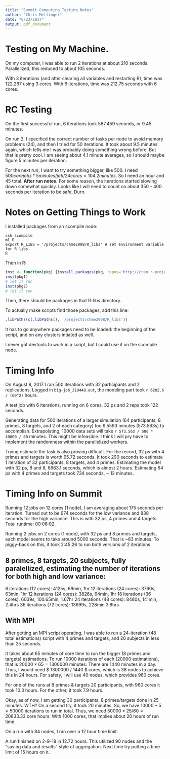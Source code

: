```yaml
---
title: "Summit Computing Testing Notes"
author: "Chris Mellinger"
date: "6/23/2017"
output: pdf_document
---
```


# Testing on My Machine.

On my computer, I was able to run 2 iterations at about 210 seconds. Parallelized, this reduced to about 105 seconds.

With 3 iterations (and after clearing all variables and restarting R), time was 122.287 using 3 cores. With 6 iterations, time was 212.75 seconds with 6 cores.

# RC Testing

On the first successful run, 6 iterations took 567.459 seconds, or 9.45 minutes.

On run 2, I specified the correct number of tasks per node to avoid memory problems (24), and then I tried for 50 iterations. It took about 9.5 minutes again, which tells me I was probably doing something wrong before. But that is pretty cool. I am seeing about 4.1 minute averages, so I should maybe figure 5 minutes per iteration.

For the next run, I want to try something bigger, like 500. I need $500 corejobs * 5 minutes/job / 24 cores = 104.2 minutes$. So I need an hour and 45 total. **After run notes.** For some reason, the iterations started slowing down somewhat quickly. Looks like I will need to count on about 350 - 400 seconds per iteration to be safe. Durn.



# Notes on Getting Things to Work

I installed packages from an scompile node:

```
ssh scompile
ml R
export R_LIBS = '/projects/chme2908/R_libs' # set environment variable for R libs
R
```

Then in R:

```r
inst <- function(pkg) {install.packages(pkg, repos='http://cran.r-project.org')}
inst(pkg1)
# let it run
inst(pkg2)
# let it run
```

Then, there should be packages in that R-libs directory.

To actually make scripts find those packages, add this line:
```r
.libPaths(c(.libPaths(), '/projects/chme2908/R_libs'))
```

It has to go anywhere packages need to be loaded: the beginning of the script, and on any clusters intiated as well.

I never got devtools to work in a script, but I could use it on the scompile node.

# Timing Info

On August 8, 2017 I ran 500 iterations with 32 participants and 2 replications. Logged in `big-job_219448.out`, the modeling part took `r 6202.6 / (60^2)` hours.

A test job with 6 iterations, running on 6 cores, 32 ps and 2 reps took 122 seconds.

Generating data for 500 iterations of a larger simulation (64 participants, 8 primes, 8 targets, and 2 of each category) too 9.5593 minutes (573.563s) to accomplish. Extrapolating, 10000 data sets will take `r 573.563 / 500 * 10000 / 60` minutes. This might be infeasible. I think I will pry have to implement the randomness within the parallelized workers.

Trying estimate the task is also proving difficult. For the record, 32 ps with 4 primes and targets is worth 95.72 seconds. It took 290 seconds to estimate 1 iteration of 32 participants, 8 targets, and 4 primes. Estimating the model with 32 ps, 8 and 8, 6963.1 seconds, which is almost 2 hours. Estimating 64 ps with 4 primes and targets took 734 seconds, ~ 12 minutes.

# Timing Info on Summit

Running 12 jobs on 12 cores (1 node), I am averaging about 175 seconds per iteration. Turned out to be 674 seconds for the low variance and 838 seconds for the high variance. This is with 32 ps, 4 primes and 4 targets. Total runtime: 00:06:02.

Running 2 jobs on 2 cores (1 node), with 32 ps and 8 primes and targets, each model seems to take around 5000 seconds. That is ~83 minutes. To piggy-back on this, it took 2:45:26 to run both versions of 2 iterations.

## 8 primes, 8 targets, 20 subjects, fully paralellized, estimating the number of iterations for both high and low variance:

6 iterations (12 cores): 4125s, 69min, 1hr
12 iterations (24 cores): 3760s, 63min, 1hr
12 iterations (24 cores): 3826s, 64min, 1hr
18 iterations (36 cores): 6039s, 100.65min, 1.67hr
24 iterations (48 cores): 8480s, 141min, 2.4hrs
36 iterations (72 cores): 13699s, 228min 3.8hrs

## With MPI

After getting an MPI script operating, I was able to run a 24-iteration (48 total estimations) script with 4 primes and targets, and 20 subjects in less than 25 seconds.

It takes about 65 minutes of core time to run the bigger (8 primes and targets) estimations. To run 10000 iterations of each (20000 estimations), that is $20000 \times 65 = 1300000$ minutes. There are 1440 minutes in a day. Thus, I would need $ 1300000 / 1440 \approx 903$ cores, which is 38 nodes to achieve this in 24 hours. For safety, I will use 40 nodes, which provides 960 cores.

For one of the runs at 8 primes & targets 20 participants, with 960 cores it took 10.3 hours. For the other, it took 7.9 hours.

Okay, as of now, I am getting 30 participants, 8 primes/targets done in 25 minutes. WTH? On a second try, it took 20 minutes. So, we have $10000 * 5 = 50000$ iterations to run in total. Thus, we need $50000 * 25 / 60 = 20833.33$ core hours. With 1000 cores, that implies about 20 hours of run time.

On a run with 84 nodes, I ran over a 12 hour time limit.

A run finished on 2-9-18 in 12.72 hours. This utilized 90 nodes and the "saving data and results" style of aggregation. Next time try putting a time limit of 15 hours on it.